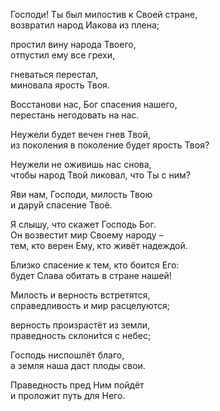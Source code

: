 Господи! Ты был милостив к Своей стране,  
возвратил народ Иакова из плена;

простил вину народа Твоего,  
отпустил ему все грехи,

гневаться перестал,  
миновала ярость Твоя.

Восстанови нас, Бог спасения нашего,  
перестань негодовать на нас.

Неужели будет вечен гнев Твой,  
из поколения в поколение будет ярость Твоя?

Неужели не оживишь нас снова,  
чтобы народ Твой ликовал, что Ты с ним?

Яви нам, Господи, милость Твою  
и дару́й спасение Твоё.

Я слышу, что скажет Господь Бог.  
Он возвестит мир Своему народу –  
тем, кто верен Ему, кто живёт надеждой.

Близко спасение к тем, кто боится Его:  
будет Слава обитать в стране нашей!

Милость и верность встретятся,  
справедливость и мир расцелуются;

верность произрастёт из земли,  
праведность склони́тся с небес;

Господь ниспошлёт благо,  
а земля наша даст плоды свои.

Праведность пред Ним пойдёт  
и проложит путь для Него.
